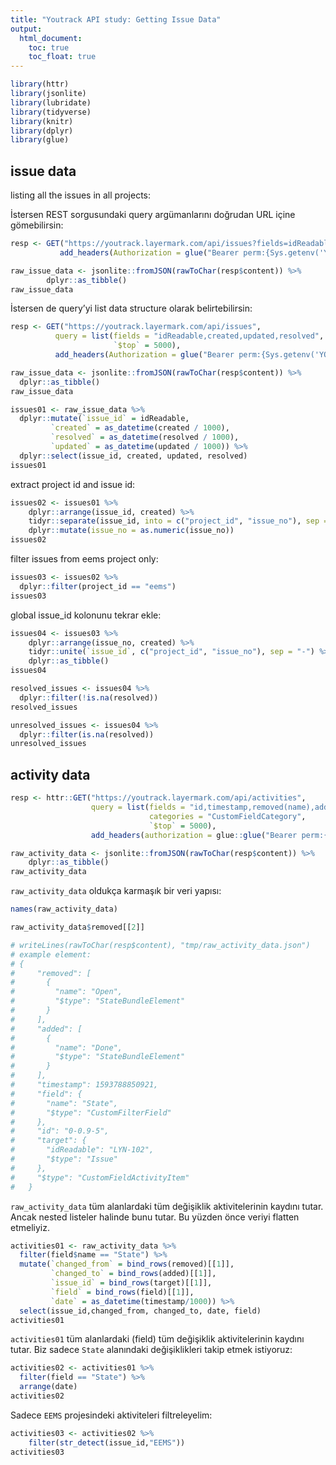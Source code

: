 ```yaml
---
title: "Youtrack API study: Getting Issue Data"
output:
  html_document:
    toc: true
    toc_float: true
---
```

```r
library(httr)
library(jsonlite)
library(lubridate)
library(tidyverse)
library(knitr)
library(dplyr)
library(glue)
```
## issue data

listing all the issues in all projects:

İstersen REST sorgusundaki query argümanlarını doğrudan URL içine gömebilirsin:

```r
resp <- GET("https://youtrack.layermark.com/api/issues?fields=idReadable,created,updated&$top=5000",
           add_headers(Authorization = glue("Bearer perm:{Sys.getenv('YOUTRACK_AUTH')}")))

raw_issue_data <- jsonlite::fromJSON(rawToChar(resp$content)) %>%
        dplyr::as_tibble()
raw_issue_data
```

İstersen de query'yi list data structure olarak belirtebilirsin:
```r
resp <- GET("https://youtrack.layermark.com/api/issues",
          query = list(fields = "idReadable,created,updated,resolved",
                       `$top` = 5000),
          add_headers(Authorization = glue("Bearer perm:{Sys.getenv('YOUTRACK_AUTH')}")))

raw_issue_data <- jsonlite::fromJSON(rawToChar(resp$content)) %>%
  dplyr::as_tibble()
raw_issue_data
```

```r
issues01 <- raw_issue_data %>%
  dplyr::mutate(`issue_id` = idReadable,
         `created` = as_datetime(created / 1000),
         `resolved` = as_datetime(resolved / 1000),
         `updated` = as_datetime(updated / 1000)) %>%
  dplyr::select(issue_id, created, updated, resolved)
issues01

```

extract project id and issue id:

```r
issues02 <- issues01 %>%
    dplyr::arrange(issue_id, created) %>%
    tidyr::separate(issue_id, into = c("project_id", "issue_no"), sep = "-") %>%
    dplyr::mutate(issue_no = as.numeric(issue_no))
issues02

```
filter issues from eems project only:

```r
issues03 <- issues02 %>%
  dplyr::filter(project_id == "eems")
issues03
```

global issue_id kolonunu tekrar ekle:

```r
issues04 <- issues03 %>%
    dplyr::arrange(issue_no, created) %>%
    tidyr::unite(`issue_id`, c("project_id", "issue_no"), sep = "-") %>%
    dplyr::as_tibble()
issues04
```
```r
resolved_issues <- issues04 %>%
  dplyr::filter(!is.na(resolved))
resolved_issues

```
```r
unresolved_issues <- issues04 %>%
  dplyr::filter(is.na(resolved))
unresolved_issues

```

## activity data
```r
resp <- httr::GET("https://youtrack.layermark.com/api/activities",
                  query = list(fields = "id,timestamp,removed(name),added(name),target(idReadable),field(name)",
                               categories = "CustomFieldCategory",
                               `$top` = 5000),
                  add_headers(authorization = glue::glue("Bearer perm:{Sys.getenv('YOUTRACK_AUTH')}")))

raw_activity_data <- jsonlite::fromJSON(rawToChar(resp$content)) %>%
    dplyr::as_tibble()
raw_activity_data
```

`raw_activity_data` oldukça karmaşık bir veri yapısı:
```r
names(raw_activity_data)
```
```r
raw_activity_data$removed[[2]]
```
```r
# writeLines(rawToChar(resp$content), "tmp/raw_activity_data.json")
# example element:
# {
#     "removed": [
#       {
#         "name": "Open",
#         "$type": "StateBundleElement"
#       }
#     ],
#     "added": [
#       {
#         "name": "Done",
#         "$type": "StateBundleElement"
#       }
#     ],
#     "timestamp": 1593788850921,
#     "field": {
#       "name": "State",
#       "$type": "CustomFilterField"
#     },
#     "id": "0-0.9-5",
#     "target": {
#       "idReadable": "LYN-102",
#       "$type": "Issue"
#     },
#     "$type": "CustomFieldActivityItem"
#   }
```

`raw_activity_data` tüm alanlardaki tüm değişiklik aktivitelerinin kaydını tutar. Ancak nested listeler halinde bunu tutar. Bu yüzden önce veriyi flatten etmeliyiz.

```r
activities01 <- raw_activity_data %>%
  filter(field$name == "State") %>%
  mutate(`changed_from` = bind_rows(removed)[[1]],
         `changed_to` = bind_rows(added)[[1]],
         `issue_id` = bind_rows(target)[[1]],
         `field` = bind_rows(field)[[1]],
         `date` = as_datetime(timestamp/1000)) %>%
  select(issue_id,changed_from, changed_to, date, field)
activities01

```

`activities01` tüm alanlardaki (field) tüm değişiklik aktivitelerinin kaydını tutar. Biz sadece `State` alanındaki değişiklikleri takip etmek istiyoruz:
```r
activities02 <- activities01 %>%
  filter(field == "State") %>%
  arrange(date)
activities02
```

Sadece `EEMS` projesindeki aktiviteleri filtreleyelim:
```r
activities03 <- activities02 %>%
    filter(str_detect(issue_id,"EEMS"))
activities03
```
